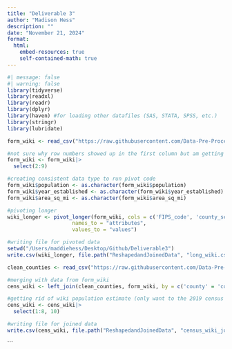 ```yaml
---
title: "Deliverable 3"
author: "Madison Hess"
description: ""
date: "November 21, 2024"
format: 
  html: 
    embed-resources: true
    self-contained-math: true
---
```

```r
#| message: false
#| warning: false
library(tidyverse)
library(readxl)
library(readr)
library(dplyr)
library(haven) #for loading other datafiles (SAS, STATA, SPSS, etc.)
library(stringr) 
library(lubridate) 
```

```r
form_wiki <- read_csv("https://raw.githubusercontent.com/Data-Pre-Processing/Deliverable2/refs/heads/main/DataCleanAndFormatted/clean_wiki_counties.csv") #reading in dataset to be reshaped

#not sure why row numbers showed up in the first column but am getting rid of them here
form_wiki <- form_wiki|>
  select(2:9)

#creating consistent data type to run pivot code
form_wiki$population <- as.character(form_wiki$population)
form_wiki$year_established <- as.character(form_wiki$year_established)
form_wiki$area_sq_mi <- as.character(form_wiki$area_sq_mi)

#pivoting longer
wiki_longer <- pivot_longer(form_wiki, cols = c('FIPS_code', 'county_seat', 'year_established', 'origin', 'etymology', 'population', 'area_sq_mi'),
                     names_to = "attributes",
                     values_to = "values")

#writing file for pivoted data
setwd("/Users/maddiehess/Desktop/Github/Deliverable3")
write.csv(wiki_longer, file.path("ReshapedandJoinedData", "long_wiki.csv"))
```

```r
clean_counties <- read_csv("https://raw.githubusercontent.com/Data-Pre-Processing/Deliverable2/refs/heads/main/DataCleanAndFormatted/census_pop_clean.csv") #reading in dataset

#merging with data from form_wiki
cens_wiki <- left_join(clean_counties, form_wiki, by = c('county' = 'county'))

#getting rid of wiki population estimate (only want to the 2019 census estimate included)
cens_wiki <- cens_wiki|>
  select(1:8, 10)

#writing file for joined data
write.csv(cens_wiki, file.path("ReshapedandJoinedData", "census_wiki_join.csv"))
```
```

